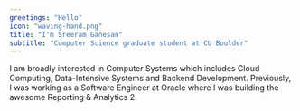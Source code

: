 ```yaml
---
greetings: "Hello"
icon: "waving-hand.png"
title: "I'm Sreeram Ganesan"
subtitle: "Computer Science graduate student at CU Boulder"
---
```

I am broadly interested in Computer Systems which includes Cloud Computing, Data-Intensive Systems and Backend Development. Previously, I was working as a Software Engineer at Oracle where I was building the awesome Reporting & Analytics 2. 

